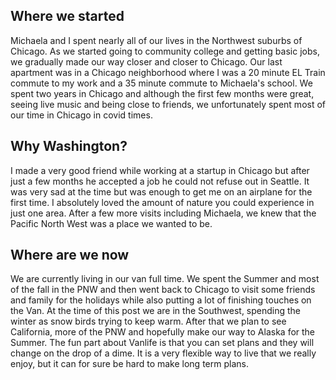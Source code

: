 

## Where we started

Michaela and I spent nearly all of our lives in the Northwest suburbs of Chicago. As we started going to community college and getting basic jobs, we gradually made our way closer and closer to Chicago. Our last apartment was in a Chicago neighborhood where I was a 20 minute EL Train commute to my work and a 35 minute commute to Michaela's school. We spent two years in Chicago and although the first few months were great, seeing live music and being close to friends, we unfortunately spent most of our time in Chicago in covid times.

## Why Washington?

I made a very good friend while working at a startup in Chicago but after just a few months he accepted a job he could not refuse out in Seattle. It was very sad at the time but was enough to get me on an airplane for the first time. I absolutely loved the amount of nature you could experience in just one area. After a few more visits including Michaela, we knew that the Pacific North West was a place we wanted to be.

## Where are we now

We are currently living in our van full time. We spent the Summer and most of the fall in the PNW and then went back to Chicago to visit some friends and family for the holidays while also putting a lot of finishing touches on the Van. At the time of this post we are in the Southwest, spending the winter as snow birds trying to keep warm. After that we plan to see California, more of the PNW and hopefully make our way to Alaska for the Summer. The fun part about Vanlife is that you can set plans and they will change on the drop of a dime. It is a very flexible way to live that we really enjoy, but it can for sure be hard to make long term plans.
